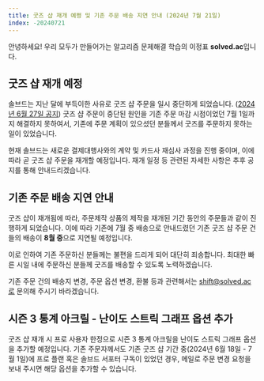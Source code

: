 ```yaml
---
title: 굿즈 샵 재개 예쩡 및 기존 주문 배송 지연 안내 (2024년 7월 21일)
index: -20240721
---
```


안녕하세요! 우리 모두가 만들어가는 알고리즘 문제해결 학습의 이정표 **solved.ac**입니다.

## 굿즈 샵 재개 예정

솔브드는 지난 달에 부득이한 사유로 굿즈 샵 주문을 일시 중단하게 되었습니다. ([2024년 6월 27일 공지](./240627))
굿즈 샵 주문이 중단된 원인을 기존 주문 마감 시점이었던 7월 1일까지 해결하지 못하여서, 기존에 주문 계획이 있으셨던 분들께서 굿즈를 주문하지 못하는 일이 있었습니다.

현재 솔브드는 새로운 결제대행사와의 계약 및 카드사 재심사 과정을 진행 중이며, 이에 따라 곧 굿즈 샵 주문을 재개할 예정입니다. 재개 일정 등 관련된 자세한 사항은 추후 공지를 통해 안내드리겠습니다.

## 기존 주문 배송 지연 안내

굿즈 샵이 재개됨에 따라, 주문제작 상품의 제작을 재개된 기간 동안의 주문들과 같이 진행하게 되었습니다. 이에 따라 기존에 7월 중 배송으로 안내드렸던 기존 굿즈 샵 주문 건들의 배송이 **8월 중**으로 지연될 예정입니다.

이로 인하여 기존 주문하신 분들께는 불편을 드리게 되어 대단히 죄송합니다. 최대한 빠른 시일 내에 주문하신 분들께 굿즈를 배송할 수 있도록 노력하겠습니다.

기존 주문 건의 배송지 변경, 주문 옵션 변경, 환불 등과 관련해서는 shift@solved.ac로 문의해 주시기 바라겠습니다.

## 시즌 3 통계 아크릴 - 난이도 스트릭 그래프 옵션 추가

굿즈 샵 재개 시 프로 사용자 한정으로 시즌 3 통계 아크릴을 난이도 스트릭 그래프 옵션을 추가할 예정입니다. 기존 주문자께서도 기존 굿즈 샵 기간 중(2024년 6월 18일 - 7월 1일)에 프로 플랜 혹은 솔브드 서포터 구독이 있었던 경우, 메일로 주문 변경 요청을 보내 주시면 해당 옵션을 추가할 수 있습니다.
